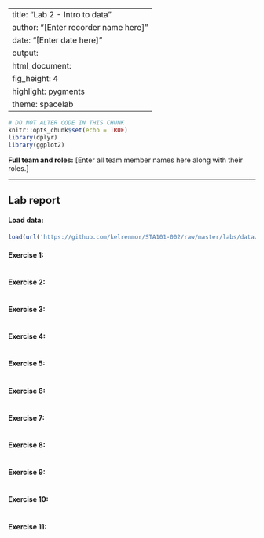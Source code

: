 
---
title: "Lab 2 - Intro to data"
author: "[Enter recorder name here]"
date: "[Enter date here]"
output: 
  html_document: 
    fig_height: 4
    highlight: pygments
    theme: spacelab
---

```r
# DO NOT ALTER CODE IN THIS CHUNK
knitr::opts_chunk$set(echo = TRUE)
library(dplyr)
library(ggplot2)
```

**Full team and roles:** [Enter all team member names here along with their roles.]

* * *

## Lab report

#### Load data:
```r
load(url('https://github.com/kelrenmor/STA101-002/raw/master/labs/data/nycflights.Rdata'))
```

#### Exercise 1: 



```r

```

#### Exercise 2: 



```r

```

#### Exercise 3: 



```r

```

#### Exercise 4: 



```r

```

#### Exercise 5: 



```r

```

#### Exercise 6: 



```r

```


#### Exercise 7: 



```r

```

#### Exercise 8: 



```r

```

#### Exercise 9: 



```r

```

#### Exercise 10: 



```r

```

#### Exercise 11: 



```r

```


